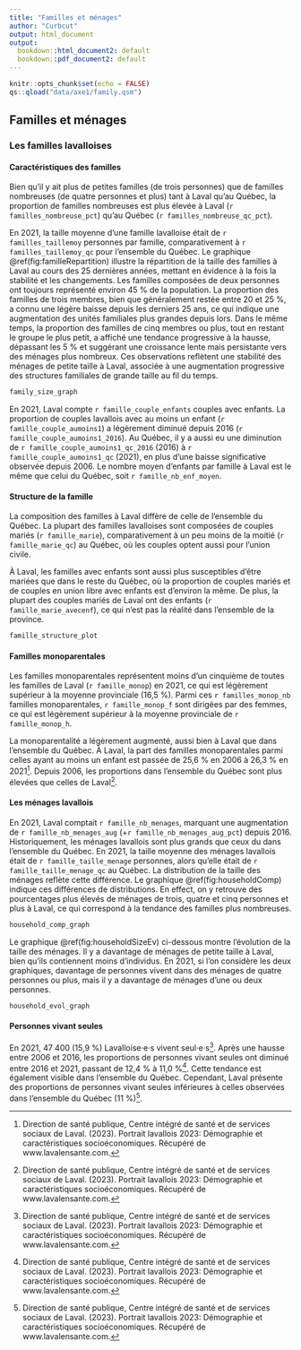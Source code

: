```yaml
---
title: "Familles et ménages"
author: "Curbcut"
output: html_document
output:
  bookdown::html_document2: default
  bookdown::pdf_document2: default
---
```


```r
knitr::opts_chunk$set(echo = FALSE)
qs::qload("data/axe1/family.qsm")
```

## Familles et ménages

### Les familles lavalloises

#### Caractéristiques des familles

Bien qu'il y ait plus de petites familles (de trois personnes) que de familles nombreuses (de quatre personnes et plus) tant à Laval qu'au Québec, la proportion de familles nombreuses est plus élevée à Laval (`r familles_nombreuse_pct`) qu'au Québec (`r familles_nombreuse_qc_pct`).

En 2021, la taille moyenne d'une famille lavalloise était de `r familles_taillemoy` personnes par famille, comparativement à `r familles_taillemoy_qc` pour l'ensemble du Québec. Le graphique \@ref(fig:familleRepartition) illustre la répartition de la taille des familles à Laval au cours des 25 dernières années, mettant en évidence à la fois la stabilité et les changements. Les familles composées de deux personnes ont toujours représenté environ 45 % de la population. La proportion des familles de trois membres, bien que généralement restée entre 20 et 25 %, a connu une légère baisse depuis les derniers 25 ans, ce qui indique une augmentation des unités familiales plus grandes depuis lors. Dans le même temps, la proportion des familles de cinq membres ou plus, tout en restant le groupe le plus petit, a affiché une tendance progressive à la hausse, dépassant les 5 % et suggérant une croissance lente mais persistante vers des ménages plus nombreux. Ces observations reflètent une stabilité des ménages de petite taille à Laval, associée à une augmentation progressive des structures familiales de grande taille au fil du temps.

```r
family_size_graph
```

En 2021, Laval compte `r famille_couple_enfants` couples avec enfants. La proportion de couples lavallois avec au moins un enfant (`r famille_couple_aumoins1`) a légèrement diminué depuis 2016 (`r famille_couple_aumoins1_2016`). Au Québec, il y a aussi eu une diminution de `r famille_couple_aumoins1_qc_2016` (2016) à `r famille_couple_aumoins1_qc` (2021), en plus d'une baisse significative observée depuis 2006. Le nombre moyen d'enfants par famille à Laval est le même que celui du Québec, soit `r famille_nb_enf_moyen`.

#### Structure de la famille

La composition des familles à Laval diffère de celle de l'ensemble du Québec. La plupart des familles lavalloises sont composées de couples mariés (`r famille_marie`), comparativement à un peu moins de la moitié (`r famille_marie_qc`) au Québec, où les couples optent aussi pour l'union civile.

À Laval, les familles avec enfants sont aussi plus susceptibles d'être mariées que dans le reste du Québec, où la proportion de couples mariés et de couples en union libre avec enfants est d'environ la même. De plus, la plupart des couples mariés de Laval ont des enfants (`r famille_marie_avecenf`), ce qui n’est pas la réalité dans l'ensemble de la province. 

```r
famille_structure_plot
```

#### Familles monoparentales

Les familles monoparentales représentent moins d'un cinquième de toutes les familles de Laval (`r famille_monop`) en 2021, ce qui est légèrement supérieur à la moyenne provinciale (16,5 %). Parmi ces `r familles_monop_nb` familles monoparentales, `r famille_monop_f` sont dirigées par des femmes, ce qui est légèrement supérieur à la moyenne provinciale de `r famille_monop_h`. 

La monoparentalité a légèrement augmenté, aussi bien à Laval que dans l'ensemble du Québec. À Laval, la part des familles monoparentales parmi celles ayant au moins un enfant est passée de 25,6 % en 2006 à 26,3 % en 2021^[Direction de santé publique, Centre intégré de santé et de services sociaux de Laval. (2023). Portrait lavallois 2023: Démographie et caractéristiques socioéconomiques. Récupéré de www.lavalensante.com.]. Depuis 2006, les proportions dans l'ensemble du Québec sont plus élevées que celles de Laval^[Direction de santé publique, Centre intégré de santé et de services sociaux de Laval. (2023). Portrait lavallois 2023: Démographie et caractéristiques socioéconomiques. Récupéré de www.lavalensante.com.].

#### Les ménages lavallois

En 2021, Laval comptait `r famille_nb_menages`, marquant une augmentation de `r famille_nb_menages_aug` (+`r famille_nb_menages_aug_pct`) depuis 2016. Historiquement, les ménages lavallois sont plus grands que ceux du dans l’ensemble du Québec. En 2021, la taille moyenne des ménages lavallois était de `r famille_taille_menage` personnes, alors qu'elle était de `r famille_taille_menage_qc` au Québec. La distribution de la taille des ménages reflète cette différence. Le graphique \@ref(fig:householdComp) indique ces différences de distributions. En effect, on y retrouve des pourcentages plus élevés de ménages de trois, quatre et cinq personnes et plus à Laval, ce qui correspond à la tendance des familles plus nombreuses.

```r
household_comp_graph
```

Le graphique \@ref(fig:householdSizeEv) ci-dessous montre l'évolution de la taille des ménages. Il y a davantage de ménages de petite taille à Laval, bien qu'ils contiennent moins d'individus. En 2021, si l'on considère les deux graphiques, davantage de personnes vivent dans des ménages de quatre personnes ou plus, mais il y a davantage de ménages d'une ou deux personnes.

```r
household_evol_graph
```

#### Personnes vivant seules

En 2021, 47 400 (15,9 %) Lavalloise·e·s vivent seul·e·s^[Direction de santé publique, Centre intégré de santé et de services sociaux de Laval. (2023). Portrait lavallois 2023: Démographie et caractéristiques socioéconomiques. Récupéré de www.lavalensante.com.]. Après une hausse entre 2006 et 2016, les proportions de personnes vivant seules ont diminué entre 2016 et 2021, passant de 12,4 % à 11,0 %^[Direction de santé publique, Centre intégré de santé et de services sociaux de Laval. (2023). Portrait lavallois 2023: Démographie et caractéristiques socioéconomiques. Récupéré de www.lavalensante.com.]. Cette tendance est également visible dans l’ensemble du Québec. Cependant, Laval présente des proportions de personnes vivant seules inférieures à celles observées dans l’ensemble du Québec (11 %)^[Direction de santé publique, Centre intégré de santé et de services sociaux de Laval. (2023). Portrait lavallois 2023: Démographie et caractéristiques socioéconomiques. Récupéré de www.lavalensante.com.]. 


